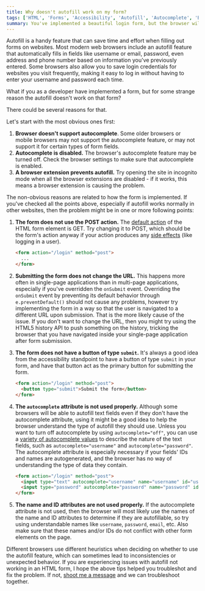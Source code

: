 ```yaml
---
title: Why doesn't autofill work on my form?
tags: ['HTML', 'Forms', 'Accessibility', 'Autofill', 'Autocomplete', 'Browsers']
summary: You've implemented a beautiful login form, but the browser will not autofill username and password on it. What could be the reason?
---
```


Autofill is a handy feature that can save time and effort when filling out forms on websites. Most modern web browsers include an autofill feature that automatically fills in fields like username or email, password, even address and phone number based on information you've previously entered. Some browsers also allow you to save login credentials for websites you visit frequently, making it easy to log in without having to enter your username and password each time.

What if you as a developer have implemented a form, but for some strange reason the autofill doesn't work on that form?

There could be several reasons for that.

Let's start with the most obvious ones first:

1. **Browser doesn't support autocomplete**.
    Some older browsers or mobile browsers may not support the autocomplete feature, or may not support it for certain types of form fields.
2. **Autocomplete is disabled.**
    The browser's autocomplete feature may be turned off. Check the browser settings to make sure that autocomplete is enabled.
3. **A browser extension prevents autofill.**
    Try opening the site in incognito mode when all the browser extensions are disabled - if it works, this means a browser extension is causing the problem.

The non-obvious reasons are related to how the form is implemented. If you've checked all the points above, especially if autofill works normally in other websites, then the problem might be in one or more following points:

1. **The form does not use the POST action.**
    The [default action](https://developer.mozilla.org/en-US/docs/Web/HTML/Element/form#attributes) of the HTML form element is GET. Try changing it to POST, which should be the form's action anyway if your action produces any [side effects](https://developer.mozilla.org/en-US/docs/Glossary/Idempotent) (like logging in a user).

    ```html
    <form action="/login" method="post">
      ...
    </form>
    ```

2. **Submitting the form does not change the URL.**
    This happens more often in single-page applications than in multi-page applications, especially if you've overridden the `onSubmit` event. Overriding the `onSubmit` event by preventing its default behavior through `e.preventDefault()` should not cause any problems, however try implementing the form in a way so that the user is navigated to a different URL upon submission. That is the more likely cause of the issue. If you don't want to change the URL, then you might try using the HTML5 history API to push something on the history, tricking the browser that you have navigated inside your single-page application after form submission.

3. **The form does not have a button of type `submit`.**
    It's always a good idea from the accessibility standpoint to have a button of type `submit` in your form, and have that button act as the primary button for submitting the form.

    ```html
    <form action="/login" method="post">
      <button type="submit">Submit the form</button>
    </form>
    ```

4. **The `autocomplete` attribute is not used properly.**
    Although some browsers will be able to autofill text fields even if they don't have the autocomplete attribute, using it might be a good idea to help the browser understand the type of autofill they should use. Unless you want to turn off autocomplete by using `autocomplete="off"`, you can use a [variety of autocomplete values](https://developer.mozilla.org/en-US/docs/Web/HTML/Attributes/autocomplete#values) to describe the nature of the text fields, such as `autocomplete="username"` and `autocomplete="password"`. The autocomplete attribute is especially necessary if your fields' IDs and names are autogenerated, and the browser has no way of understanding the type of data they contain.

    ```html
    <form action="/login" method="post">
      <input type="text" autocomplete="username" name="username" id="username" />
      <input type="password" autocomplete="password" name="password" id="password" />
    </form>
    ```

5. **The name and ID attributes are not used properly.**
    If the autocomplete attribute is not used, then the browser will most likely use the names of the name and ID attributes to determine if they are autofillable, so try using understandable names like `username`, `password`, `email`, etc. Also make sure that these names and/or IDs do not conflict with other form elements on the page.

Different browsers use different heuristics when deciding on whether to use the autofill feature, which can sometimes lead to inconsistencies or unexpected behavior. If you are experiencing issues with autofill not working in an HTML form, I hope the above tips helped you troubleshot and fix the problem. If not, [shoot me a message](/contact) and we can troubleshoot together.